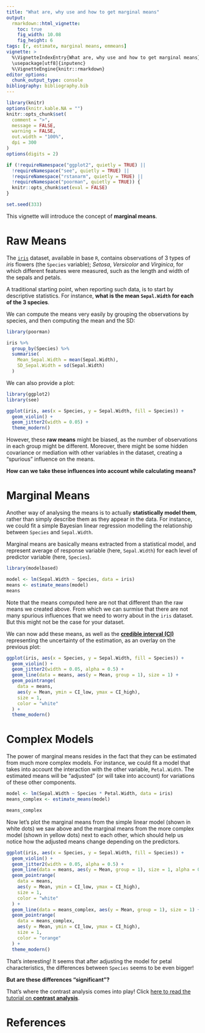 ```yaml
---
title: "What are, why use and how to get marginal means"
output: 
  rmarkdown::html_vignette:
    toc: true
    fig_width: 10.08
    fig_height: 6
tags: [r, estimate, marginal means, emmeans]
vignette: >
  %\VignetteIndexEntry{What are, why use and how to get marginal means}
  \usepackage[utf8]{inputenc}
  %\VignetteEngine{knitr::rmarkdown}
editor_options: 
  chunk_output_type: console
bibliography: bibliography.bib
---
```


```r
library(knitr)
options(knitr.kable.NA = "")
knitr::opts_chunk$set(
  comment = ">",
  message = FALSE,
  warning = FALSE,
  out.width = "100%",
  dpi = 300
)
options(digits = 2)

if (!requireNamespace("ggplot2", quietly = TRUE) ||
  !requireNamespace("see", quietly = TRUE) ||
  !requireNamespace("rstanarm", quietly = TRUE) ||
  !requireNamespace("poorman", quietly = TRUE)) {
  knitr::opts_chunk$set(eval = FALSE)
}

set.seed(333)
```

This vignette will introduce the concept of **marginal means**. 

# Raw Means

The [`iris`](https://en.wikipedia.org/wiki/Iris_flower_data_set) dataset,
available in base `R`, contains observations of 3 types of *iris* flowers (the
`Species` variable); *Setosa*, *Versicolor* and *Virginica*, for which different
features were measured, such as the length and width of the sepals and petals.

A traditional starting point, when reporting such data, is to start by
descriptive statistics. For instance, **what is the mean `Sepal.Width` for each
of the 3 species**.

We can compute the means very easily by grouping the observations by species,
and then computing the mean and the SD:

```r
library(poorman)

iris %>%
  group_by(Species) %>%
  summarise(
    Mean_Sepal.Width = mean(Sepal.Width),
    SD_Sepal.Width = sd(Sepal.Width)
  )
```

We can also provide a plot:

```r
library(ggplot2)
library(see)

ggplot(iris, aes(x = Species, y = Sepal.Width, fill = Species)) +
  geom_violin() +
  geom_jitter2(width = 0.05) +
  theme_modern()
```

However, these **raw means** might be biased, as the number of observations in
each group might be different. Moreover, there might be some hidden covariance or
mediation with other variables in the dataset, creating a "spurious" influence
on the means. 

**How can we take these influences into account while calculating means?**

# Marginal Means

Another way of analysing the means is to actually **statistically model them**,
rather than simply describe them as they appear in the data. For instance, we
could fit a simple Bayesian linear regression modelling the relationship between
`Species` and `Sepal.Width`.

Marginal means are basically means extracted from a statistical model, and
represent average of response variable (here, `Sepal.Width`) for each level of
predictor variable (here, `Species`).


```r
library(modelbased)

model <- lm(Sepal.Width ~ Species, data = iris)
means <- estimate_means(model)
means
```

Note that the means computed here are not that different than the raw means we
created above. From which we can surmise that there are not many spurious
influences that we need to worry about in the `iris` dataset. But this might not
be the case for your dataset.

We can now add these means, as well as the [**credible interval (CI)**](https://easystats.github.io/bayestestR/articles/credible_interval.html)
representing the uncertainty of the estimation, as an overlay on the previous
plot:

```r
ggplot(iris, aes(x = Species, y = Sepal.Width, fill = Species)) +
  geom_violin() +
  geom_jitter2(width = 0.05, alpha = 0.5) +
  geom_line(data = means, aes(y = Mean, group = 1), size = 1) +
  geom_pointrange(
    data = means,
    aes(y = Mean, ymin = CI_low, ymax = CI_high),
    size = 1,
    color = "white"
  ) +
  theme_modern()
```

# Complex Models

The power of marginal means resides in the fact that they can be estimated from
much more complex models. For instance, we could fit a model that takes into
account the interaction with the other variable, `Petal.Width`. The estimated means will be "adjusted" (or will take into
account) for variations of these other components.

```r
model <- lm(Sepal.Width ~ Species * Petal.Width, data = iris)
means_complex <- estimate_means(model)

means_complex
```

Now let's plot the marginal means from the simple linear model (shown in white
dots) we saw above and the marginal means from the more complex model (shown in
yellow dots) next to each other, which should help us notice how the adjusted
means change depending on the predictors.

<!-- The following figure is really difficult to make sense of -->
<!-- We need to think of a simpler way to visualize these -->

```r
ggplot(iris, aes(x = Species, y = Sepal.Width, fill = Species)) +
  geom_violin() +
  geom_jitter2(width = 0.05, alpha = 0.5) +
  geom_line(data = means, aes(y = Mean, group = 1), size = 1, alpha = 0.25) +
  geom_pointrange(
    data = means,
    aes(y = Mean, ymin = CI_low, ymax = CI_high),
    size = 1,
    color = "white"
  ) +
  geom_line(data = means_complex, aes(y = Mean, group = 1), size = 1) +
  geom_pointrange(
    data = means_complex,
    aes(y = Mean, ymin = CI_low, ymax = CI_high),
    size = 1,
    color = "orange"
  ) +
  theme_modern()
```

That's interesting! It seems that after adjusting the model for petal
characteristics, the differences between `Species` seems to be even bigger!

**But are these differences "significant"?** 

That's where the contrast analysis comes into play! Click [here to read the tutorial on **contrast
analysis**](https://easystats.github.io/modelbased/articles/estimate_contrasts.html).

# References
